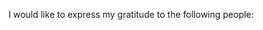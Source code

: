 \chapter{Acknowledgements}

I would like to express my gratitude to the following people: 

\begin{itemize}

  \item Prof. M. Supervisor for their assistance as supervisor.
  
  \item Wihan Marais for this template.
  
\end{itemize}